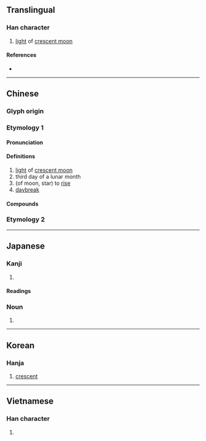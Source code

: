 {{character info/new}}
{{also|胐}}
==Translingual==

===Han character===
{{Han char|rn=74|rad=月|as=05|sn=9|four=72272|canj=BUU|ids=⿰月出}}

# [[light]] of [[crescent moon]]

====References====
* {{Han ref|kx=0505.080|dkj=14351|dj=0883.200|hdz=32065.010|uh=670F|ud=26383|bh=CEF9|bd=52985}}

----

==Chinese==
{{zh-forms}}

===Glyph origin===
{{Han etym}}
===Etymology 1===
====Pronunciation====
{{zh-pron
|m=fěi
|c=fei2
|mc=y
|oc=y,2+3+4
|cat=n,v
}}

====Definitions====
{{zh-hanzi}}

# [[light]] of [[crescent moon]]
# third day of a lunar month
# (of moon, star) to [[rise]]
# [[daybreak]]
====Compounds====
{{zh-der|朏朏|朏明|朏魄|朏朒}}

===Etymology 2===
{{zh-see|胐|v}}
----

==Japanese==

===Kanji===
{{ja-kanji|grade=|rs=月05}}

# {{defn|lang=ja|sort=月05}}

====Readings====
{{ja-readings
|goon=ひ
|kanon=ひ
|on=おつ, はい
|kun=みかづき-
}}

{{attn|ja|on also はい, ほつ?}}
{{attn|ja|kun also くら-い, おろ-か?}}

===Noun===
{{ja-kanjitab|yomi=k|みかづき|r=y}}
{{ja-noun|みかづき}}

# {{rarespell|lang=ja|三日月||[[crescent moon]]}}

----

==Korean==

===Hanja===
{{ko-hanja|hangeul=비|rv=bi|mr=pi}}

# [[crescent]]

----

==Vietnamese==

===Han character===
{{vi-readings|rs=月05|hanviet=xoét}}

# {{defn|lang=vi|sort=月05}}
